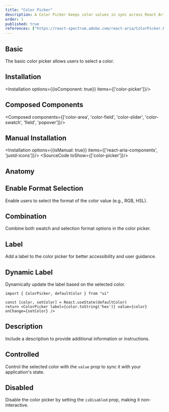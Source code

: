 ```yaml
---
title: "Color Picker"
description: A Color Picker keeps color values in sync across React Aria color components. It makes building color pickers with custom layouts a breeze through composition.
order: 1
published: true
references: ["https://react-spectrum.adobe.com/react-aria/ColorPicker.html"]
---
```


## Basic
The basic color picker allows users to select a color.
<How className='min-w-40' toUse="colors/color-picker/color-picker-demo" />

## Installation
<Installation options={{isComponent: true}} items={['color-picker']}/>

## Composed Components
<Composed components={['color-area', 'color-field', 'color-slider', 'color-swatch', 'field', 'popover']}/>

## Manual Installation
<Installation options={{isManual: true}} items={['react-aria-components', 'justd-icons']}/>
<SourceCode toShow={['color-picker']}/>

## Anatomy
<Anatomy show='color-picker-anatomy'/>

## Enable Format Selection
Enable users to select the format of the color value (e.g., RGB, HSL).
<How className='min-w-40' toUse="colors/color-picker/color-picker-enable-selection-format-demo" />

## Combination
Combine both swatch and selection format options in the color picker.
<How className='min-w-40' toUse="colors/color-picker/color-picker-combination-demo" />

## Label
Add a label to the color picker for better accessibility and user guidance.
<How className='min-w-40' toUse="colors/color-picker/color-picker-with-label-demo" />

## Dynamic Label
Dynamically update the label based on the selected color.
```
import { ColorPicker, defaultColor } from "ui"

const [color, setColor] = React.useState(defaultColor)
return <ColorPicker label={color.toString('hex')} value={color} onChange={setColor} />
```

## Description
Include a description to provide additional information or instructions.
<How className='min-w-40' toUse="colors/color-picker/color-picker-with-description-demo" />

## Controlled
Control the selected color with the `value` prop to sync it with your application's state.
<How className='min-w-40' toUse="colors/color-picker/color-picker-controlled-demo" />

## Disabled
Disable the color picker by setting the `isDisabled` prop, making it non-interactive.
<How className='min-w-40' toUse="colors/color-picker/color-picker-disabled-demo" />
